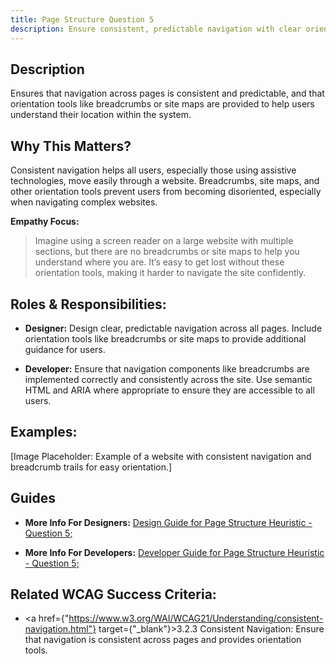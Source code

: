 ```yaml
---
title: Page Structure Question 5
description: Ensure consistent, predictable navigation with clear orientation tools (like breadcrumbs and site maps) to help users easily navigate the system.
---
```


## Description

Ensures that navigation across pages is consistent and predictable, and that orientation tools like breadcrumbs or site maps are provided to help users understand their location within the system.

## Why This Matters?

Consistent navigation helps all users, especially those using assistive technologies, move easily through a website. Breadcrumbs, site maps, and other orientation tools prevent users from becoming disoriented, especially when navigating complex websites.

**Empathy Focus:**
> Imagine using a screen reader on a large website with multiple sections, but there are no breadcrumbs or site maps to help you understand where you are. It’s easy to get lost without these orientation tools, making it harder to navigate the site confidently.

## Roles & Responsibilities:

- **Designer:** Design clear, predictable navigation across all pages. Include orientation tools like breadcrumbs or site maps to provide additional guidance for users.

- **Developer:** Ensure that navigation components like breadcrumbs are implemented correctly and consistently across the site. Use semantic HTML and ARIA where appropriate to ensure they are accessible to all users.

## Examples:

[Image Placeholder: Example of a website with consistent navigation and breadcrumb trails for easy orientation.]

## Guides

- **More Info For Designers:** <a href="/docs/design-guide/page-structure/question-5">Design Guide for Page Structure Heuristic - Question 5;</a>

- **More Info For Developers:** <a href="/docs/developer-guide/page-structure/question-5">Developer Guide for Page Structure Heuristic - Question 5;</a>

## Related WCAG Success Criteria:

- <a href={"https://www.w3.org/WAI/WCAG21/Understanding/consistent-navigation.html"} target={"_blank"}>3.2.3 Consistent Navigation</a>: Ensure that navigation is consistent across pages and provides orientation tools.
